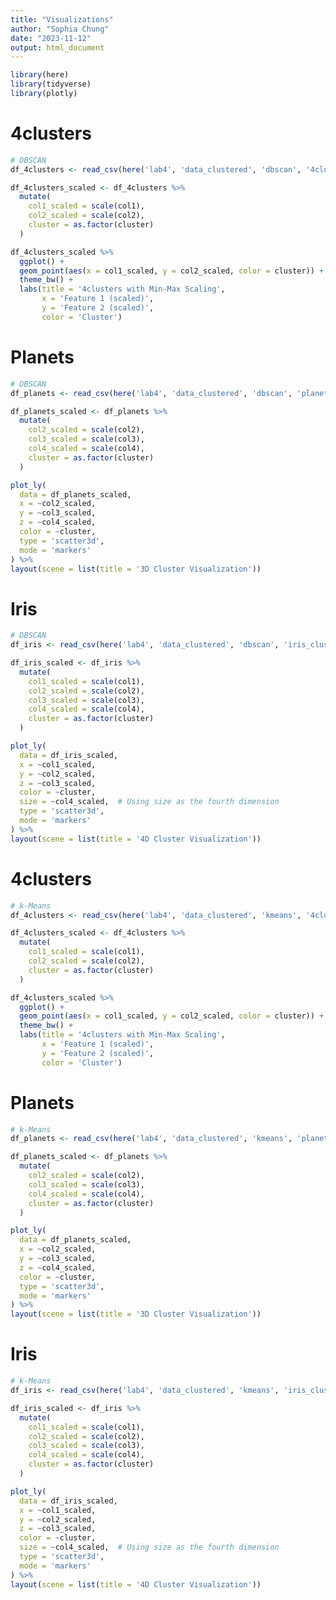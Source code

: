 ```yaml
---
title: "Visualizations"
author: "Sophia Chung"
date: "2023-11-12"
output: html_document
---
```


```r
library(here)
library(tidyverse)
library(plotly)
```

# 4clusters

```r
# DBSCAN
df_4clusters <- read_csv(here('lab4', 'data_clustered', 'dbscan', '4clusters_clustered.csv'), skip=1, col_names=c('col1', 'col2', 'cluster'), show_col_types=FALSE)

df_4clusters_scaled <- df_4clusters %>%
  mutate(
    col1_scaled = scale(col1),
    col2_scaled = scale(col2),
    cluster = as.factor(cluster)
  )

df_4clusters_scaled %>%
  ggplot() +
  geom_point(aes(x = col1_scaled, y = col2_scaled, color = cluster)) +
  theme_bw() +
  labs(title = '4clusters with Min-Max Scaling',
       x = 'Feature 1 (scaled)',
       y = 'Feature 2 (scaled)',
       color = 'Cluster')
```

# Planets

```r
# DBSCAN
df_planets <- read_csv(here('lab4', 'data_clustered', 'dbscan', 'planets_clustered.csv'), skip=1, col_names=c('col1', 'col2', 'col3', 'col4', 'cluster'), show_col_types=FALSE)

df_planets_scaled <- df_planets %>%
  mutate(
    col2_scaled = scale(col2),
    col3_scaled = scale(col3),
    col4_scaled = scale(col4),
    cluster = as.factor(cluster)
  )

plot_ly(
  data = df_planets_scaled,
  x = ~col2_scaled, 
  y = ~col3_scaled, 
  z = ~col4_scaled, 
  color = ~cluster, 
  type = 'scatter3d', 
  mode = 'markers'
) %>%
layout(scene = list(title = '3D Cluster Visualization'))
```

# Iris

```r
# DBSCAN
df_iris <- read_csv(here('lab4', 'data_clustered', 'dbscan', 'iris_clustered.csv'), skip=1, col_names=c('col1', 'col2', 'col3', 'col4', 'col5', 'cluster'), show_col_types=FALSE)

df_iris_scaled <- df_iris %>%
  mutate(
    col1_scaled = scale(col1),
    col2_scaled = scale(col2),
    col3_scaled = scale(col3),
    col4_scaled = scale(col4),
    cluster = as.factor(cluster)
  )

plot_ly(
  data = df_iris_scaled,
  x = ~col1_scaled, 
  y = ~col2_scaled, 
  z = ~col3_scaled, 
  color = ~cluster,
  size = ~col4_scaled,  # Using size as the fourth dimension
  type = 'scatter3d', 
  mode = 'markers'
) %>%
layout(scene = list(title = '4D Cluster Visualization'))
```

# 4clusters

```r
# k-Means
df_4clusters <- read_csv(here('lab4', 'data_clustered', 'kmeans', '4clusters_clustered.csv'), skip=1, col_names=c('col1', 'col2', 'cluster'), show_col_types=FALSE)

df_4clusters_scaled <- df_4clusters %>%
  mutate(
    col1_scaled = scale(col1),
    col2_scaled = scale(col2),
    cluster = as.factor(cluster)
  )

df_4clusters_scaled %>%
  ggplot() +
  geom_point(aes(x = col1_scaled, y = col2_scaled, color = cluster)) +
  theme_bw() +
  labs(title = '4clusters with Min-Max Scaling',
       x = 'Feature 1 (scaled)',
       y = 'Feature 2 (scaled)',
       color = 'Cluster')
```


# Planets

```r
# k-Means
df_planets <- read_csv(here('lab4', 'data_clustered', 'kmeans', 'planets_clustered.csv'), skip=1, col_names=c('col1', 'col2', 'col3', 'col4', 'cluster'), show_col_types=FALSE)

df_planets_scaled <- df_planets %>%
  mutate(
    col2_scaled = scale(col2),
    col3_scaled = scale(col3),
    col4_scaled = scale(col4),
    cluster = as.factor(cluster)
  )

plot_ly(
  data = df_planets_scaled,
  x = ~col2_scaled, 
  y = ~col3_scaled, 
  z = ~col4_scaled, 
  color = ~cluster, 
  type = 'scatter3d', 
  mode = 'markers'
) %>%
layout(scene = list(title = '3D Cluster Visualization'))
```


# Iris

```r
# k-Means
df_iris <- read_csv(here('lab4', 'data_clustered', 'kmeans', 'iris_clustered.csv'), skip=1, col_names=c('col1', 'col2', 'col3', 'col4', 'col5', 'cluster'), show_col_types=FALSE)

df_iris_scaled <- df_iris %>%
  mutate(
    col1_scaled = scale(col1),
    col2_scaled = scale(col2),
    col3_scaled = scale(col3),
    col4_scaled = scale(col4),
    cluster = as.factor(cluster)
  )

plot_ly(
  data = df_iris_scaled,
  x = ~col1_scaled, 
  y = ~col2_scaled, 
  z = ~col3_scaled, 
  color = ~cluster,
  size = ~col4_scaled,  # Using size as the fourth dimension
  type = 'scatter3d', 
  mode = 'markers'
) %>%
layout(scene = list(title = '4D Cluster Visualization'))
```
